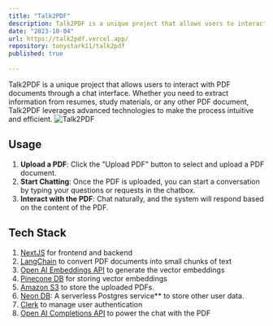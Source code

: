 ```yaml
---
title: "Talk2PDF"
description: Talk2PDF is a unique project that allows users to interact with PDF documents through a chat interface. Whether you need to extract information from resumes, study materials, or any other PDF document, Talk2PDF leverages advanced technologies to make the process intuitive and efficient.
date: "2023-10-04"
url: https://talk2pdf.vercel.app/
repository: tonystark11/talk2pdf
published: true
  
---
```


Talk2PDF is a unique project that allows users to interact with PDF documents through a chat interface. Whether you need to extract information from resumes, study materials, or any other PDF document, Talk2PDF leverages advanced technologies to make the process intuitive and efficient.
![Talk2PDF](/talk2pdf.png)
## Usage

1. **Upload a PDF**: Click the "Upload PDF" button to select and upload a PDF document.
2. **Start Chatting**: Once the PDF is uploaded, you can start a conversation by typing your questions or requests in the chatbox.
3. **Interact with the PDF**: Chat naturally, and the system will respond based on the content of the PDF.

## Tech Stack

1. [NextJS](https://nextjs.org) for frontend and backend
2. [LangChain](https://www.langchain.com/) to convert PDF documents into small chunks of text
3. [Open AI Embeddings API](https://platform.openai.com/docs/api-reference/embeddings/object) to generate the vector embeddings
4. [Pinecone DB](https://www.pinecone.io/) for storing vector embeddings
5. [Amazon S3](https://aws.amazon.com/s3/) to store the uploaded PDFs.
6. [Neon DB](https://neon.tech/): A serverless Postgres service** to store other user data.
7. [Clerk](https://clerk.com/) to manage user authentication
8. [Open AI Completions API](https://platform.openai.com/docs/api-reference/completions) to power the chat with the PDF